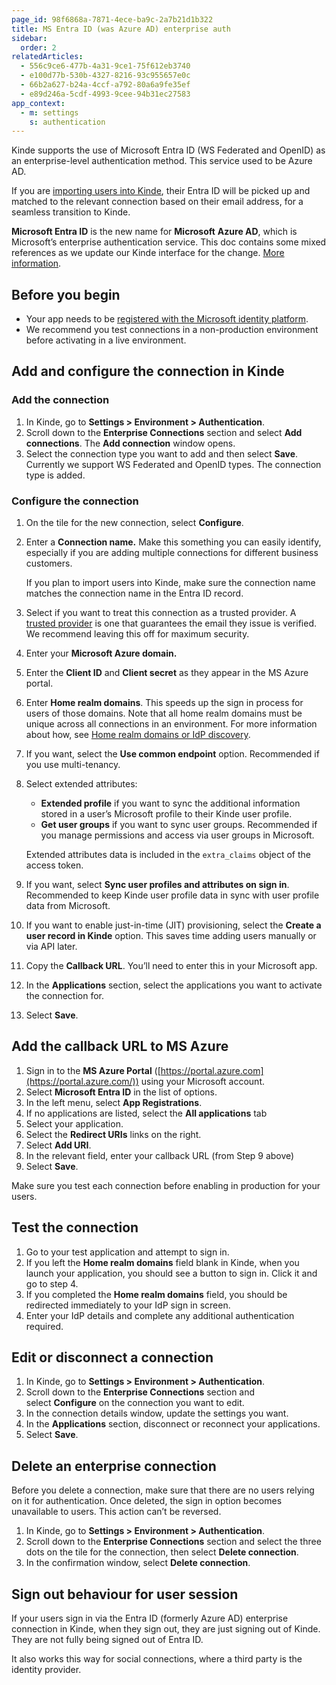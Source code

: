 ```yaml
---
page_id: 98f6868a-7871-4ece-ba9c-2a7b21d1b322
title: MS Entra ID (was Azure AD) enterprise auth
sidebar:
  order: 2
relatedArticles:
  - 556c9ce6-477b-4a31-9ce1-75f612eb3740
  - e100d77b-530b-4327-8216-93c955657e0c
  - 66b2a627-b24a-4ccf-a792-80a6a9fe35ef
  - e89d246a-5cdf-4993-9cee-94b31ec27583
app_context:
  - m: settings
    s: authentication
---
```


Kinde supports the use of Microsoft Entra ID (WS Federated and OpenID) as an enterprise-level authentication method. This service used to be Azure AD.

If you are [importing users into Kinde](/manage-users/add-and-edit/import-users-in-bulk/), their Entra ID will be picked up and matched to the relevant connection based on their email address, for a seamless transition to Kinde.

<Aside>

**Microsoft Entra ID** is the new name for **Microsoft** **Azure AD**, which is Microsoft’s enterprise authentication service. This doc contains some mixed references as we update our Kinde interface for the change. [More information](https://learn.microsoft.com/en-gb/azure/active-directory/fundamentals/new-name).

</Aside>

## **Before you begin**

- Your app needs to be [registered with the Microsoft identity platform](https://learn.microsoft.com/en-us/azure/active-directory/develop/quickstart-register-app).
- We recommend you test connections in a non-production environment before activating in a live environment.

## **Add and configure the connection in Kinde**

### **Add the connection**

1. In Kinde, go to **Settings > Environment > Authentication**.
2. Scroll down to the **Enterprise Connections** section and select **Add connections**. The **Add connection** window opens.
3. Select the connection type you want to add and then select **Save**. Currently we support WS Federated and OpenID types. The connection type is added.

### **Configure the connection**

1. On the tile for the new connection, select **Configure**.
2. Enter a **Connection name.** Make this something you can easily identify, especially if you are adding multiple connections for different business customers.

   <Aside type="warning">

   If you plan to import users into Kinde, make sure the connection name matches the connection name in the Entra ID record.

   </Aside>

3. Select if you want to treat this connection as a trusted provider. A [trusted provider](/authenticate/about-auth/identity-and-verification/) is one that guarantees the email they issue is verified. We recommend leaving this off for maximum security.
4. Enter your **Microsoft Azure domain.**
5. Enter the **Client ID** and **Client secret** as they appear in the MS Azure portal.
6. Enter **Home realm domains**. This speeds up the sign in process for users of those domains.
   Note that all home realm domains must be unique across all connections in an environment. For more information about how, see [Home realm domains or IdP discovery](/authenticate/enterprise-connections/home-realm-discovery/).
7. If you want, select the **Use common endpoint** option. Recommended if you use multi-tenancy.
8. Select extended attributes:

   - **Extended profile** if you want to sync the additional information stored in a user’s Microsoft profile to their Kinde user profile.
   - **Get user groups** if you want to sync user groups. Recommended if you manage permissions and access via user groups in Microsoft.

    <Aside>

   Extended attributes data is included in the `extra_claims` object of the access token.

    </Aside>

9. If you want, select **Sync user profiles and attributes on sign in**. Recommended to keep Kinde user profile data in sync with user profile data from Microsoft.
10. If you want to enable just-in-time (JIT) provisioning, select the **Create a user record in Kinde** option. This saves time adding users manually or via API later.
11. Copy the **Callback URL**. You’ll need to enter this in your Microsoft app.
12. In the **Applications** section, select the applications you want to activate the connection for.
13. Select **Save**.

## **Add the callback URL to MS Azure**

1. Sign in to the **MS Azure Portal** ([https://portal.azure.com](https://portal.azure.com/)) using your Microsoft account.
2. Select **Microsoft Entra ID** in the list of options.
3. In the left menu, select **App Registrations**.
4. If no applications are listed, select the **All applications** tab
5. Select your application.
6. Select the **Redirect URIs** links on the right.
7. Select **Add URI**.
8. In the relevant field, enter your callback URL (from Step 9 above)
9. Select **Save**.

Make sure you test each connection before enabling in production for your users.

## Test the connection

1. Go to your test application and attempt to sign in.
2. If you left the **Home realm domains** field blank in Kinde, when you launch your application, you should see a button to sign in. Click it and go to step 4.
3. If you completed the **Home realm domains** field, you should be redirected immediately to your IdP sign in screen.
4. Enter your IdP details and complete any additional authentication required.

## **Edit or disconnect a connection**

1. In Kinde, go to **Settings > Environment > Authentication**.
2. Scroll down to the **Enterprise Connections** section and select **Configure** on the connection you want to edit.
3. In the connection details window, update the settings you want.
4. In the **Applications** section, disconnect or reconnect your applications.
5. Select **Save**.

## Delete an enterprise connection

<Aside type="danger">

Before you delete a connection, make sure that there are no users relying on it for authentication. Once deleted, the sign in option becomes unavailable to users. This action can’t be reversed.

</Aside>

1. In Kinde, go to **Settings > Environment > Authentication**.
2. Scroll down to the **Enterprise Connections** section and select the three dots on the tile for the connection, then select **Delete connection**.
3. In the confirmation window, select **Delete connection**.

## Sign out behaviour for user session

If your users sign in via the Entra ID (formerly Azure AD) enterprise connection in Kinde, when they sign out, they are just signing out of Kinde. They are not fully being signed out of Entra ID.

It also works this way for social connections, where a third party is the identity provider.
